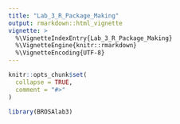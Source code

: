 ```yaml
---
title: "Lab_3_R_Package_Making"
output: rmarkdown::html_vignette
vignette: >
  %\VignetteIndexEntry{Lab_3_R_Package_Making}
  %\VignetteEngine{knitr::rmarkdown}
  %\VignetteEncoding{UTF-8}
---
```


```r
knitr::opts_chunk$set(
  collapse = TRUE,
  comment = "#>"
)
```

```r
library(BROSAlab3)
```
